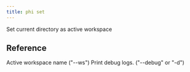 ```yaml
---
title: phi set
---
```


Set current directory as active workspace

## Reference

<ResponseField name="ws_name" type="bool">
 Active workspace name ("--ws")
</ResponseField>
<ResponseField name="print_debug_log" type="bool">
 Print debug logs. ("--debug" or "-d")
</ResponseField>